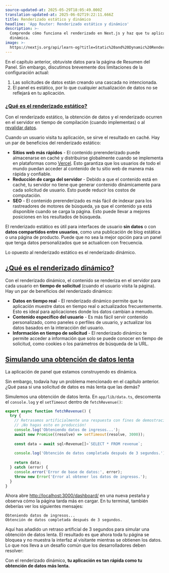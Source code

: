 ```yaml
---
source-updated-at: 2025-05-29T18:05:49.000Z
translation-updated-at: 2025-06-02T19:22:11.666Z
title: Renderizado estático y dinámico
headline: 'App Router: Renderizado estático y dinámico'
description: >-
  Comprende cómo funciona el renderizado en Next.js y haz que tu aplicación de panel sea
  dinámica.
image: >-
  https://nextjs.org/api/learn-og?title=Static%20and%20Dynamic%20Rendering&amp;chapter=8
---
```


En el capítulo anterior, obtuviste datos para la página de Resumen del Panel. Sin embargo, discutimos brevemente dos limitaciones de la configuración actual:

1.  Las solicitudes de datos están creando una cascada no intencionada.
2.  El panel es estático, por lo que cualquier actualización de datos no se reflejará en tu aplicación.

### [¿Qué es el renderizado estático?](#what-is-static-rendering)

Con el renderizado estático, la obtención de datos y el renderizado ocurren en el servidor en tiempo de compilación (cuando implementas) o al [revalidar datos](/docs/app/building-your-application/data-fetching/fetching-caching-and-revalidating#revalidating-data).

Cuando un usuario visita tu aplicación, se sirve el resultado en caché. Hay un par de beneficios del renderizado estático:

*   **Sitios web más rápidos** - El contenido prerenderizado puede almacenarse en caché y distribuirse globalmente cuando se implementa en plataformas como [Vercel](https://vercel.com/). Esto garantiza que los usuarios de todo el mundo puedan acceder al contenido de tu sitio web de manera más rápida y confiable.
*   **Reducción de carga del servidor** - Debido a que el contenido está en caché, tu servidor no tiene que generar contenido dinámicamente para cada solicitud de usuario. Esto puede reducir los costos de computación.
*   **SEO** - El contenido prerenderizado es más fácil de indexar para los rastreadores de motores de búsqueda, ya que el contenido ya está disponible cuando se carga la página. Esto puede llevar a mejores posiciones en los resultados de búsqueda.

El renderizado estático es útil para interfaces de usuario **sin datos** o con **datos compartidos entre usuarios**, como una publicación de blog estática o una página de producto. Puede que no sea la mejor opción para un panel que tenga datos personalizados que se actualicen con frecuencia.

Lo opuesto al renderizado estático es el renderizado dinámico.

[¿Qué es el renderizado dinámico?](#what-is-dynamic-rendering)
--------------------------------------------------------

Con el renderizado dinámico, el contenido se renderiza en el servidor para cada usuario en **tiempo de solicitud** (cuando el usuario visita la página). Hay un par de beneficios del renderizado dinámico:

*   **Datos en tiempo real** - El renderizado dinámico permite que tu aplicación muestre datos en tiempo real o actualizados frecuentemente. Esto es ideal para aplicaciones donde los datos cambian a menudo.
*   **Contenido específico del usuario** - Es más fácil servir contenido personalizado, como paneles o perfiles de usuario, y actualizar los datos basados en la interacción del usuario.
*   **Información en tiempo de solicitud** - El renderizado dinámico te permite acceder a información que solo se puede conocer en tiempo de solicitud, como cookies o los parámetros de búsqueda de la URL.

[Simulando una obtención de datos lenta](#simulating-a-slow-data-fetch)
-------------------------------------------------------------

La aplicación de panel que estamos construyendo es dinámica.

Sin embargo, todavía hay un problema mencionado en el capítulo anterior. ¿Qué pasa si una solicitud de datos es más lenta que las demás?

Simulemos una obtención de datos lenta. En `app/lib/data.ts`, descomenta el `console.log` y el `setTimeout` dentro de `fetchRevenue()`:

```ts {5,6,10} filename="/app/lib/data.ts"
export async function fetchRevenue() {
  try {
    // Retrasamos artificialmente una respuesta con fines de demostración.
    // ¡No hagas esto en producción!
    console.log('Obteniendo datos de ingresos...');
    await new Promise((resolve) => setTimeout(resolve, 3000));
 
    const data = await sql<Revenue[]>`SELECT * FROM revenue`;
 
    console.log('Obtención de datos completada después de 3 segundos.');
 
    return data;
  } catch (error) {
    console.error('Error de base de datos:', error);
    throw new Error('Error al obtener los datos de ingresos.');
  }
}
```

Ahora abre [http://localhost:3000/dashboard/](http://localhost:3000/dashboard/) en una nueva pestaña y observa cómo la página tarda más en cargar. En tu terminal, también deberías ver los siguientes mensajes:

```
Obteniendo datos de ingresos...
Obtención de datos completada después de 3 segundos.
```

Aquí has añadido un retraso artificial de 3 segundos para simular una obtención de datos lenta. El resultado es que ahora toda tu página se bloquea y no muestra la interfaz al visitante mientras se obtienen los datos. Lo que nos lleva a un desafío común que los desarrolladores deben resolver:

Con el renderizado dinámico, **tu aplicación es tan rápida como tu obtención de datos más lenta.**